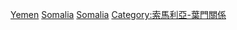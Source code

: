 [[Category:索馬利亞邊界|Yemen]]
[[Category:葉門邊界|Somalia]]
[[Category:海上邊界|Somalia]]
[[Category:索馬利亞-葉門關係|Category:索馬利亞-葉門關係]]